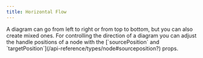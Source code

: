 ```yaml
---
title: Horizontal Flow
---
```



<ExampleLayout>
A diagram can go from left to right or from top to bottom, but you can also create mixed ones.
For controlling the direction of a diagram you can adjust the handle positions of a node with the [`sourcePosition` and `targetPosition`](/api-reference/types/node#sourceposition?) props.

<ExampleViewer codePath="examples/layout/horizontal-flow" framework="svelte"/>
</ExampleLayout>
